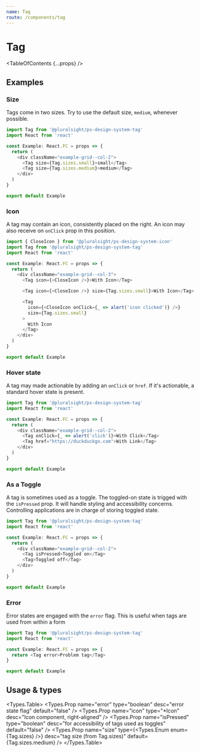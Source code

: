 ```yaml
---
name: Tag
route: /components/tag
---
```



# Tag

<TableOfContents {...props} />

## Examples

### Size

Tags come in two sizes. Try to use the default size, `medium`, whenever possible.

```typescript
import Tag from '@pluralsight/ps-design-system-tag'
import React from 'react'

const Example: React.FC = props => {
  return (
    <div className="example-grid--col-2">
      <Tag size={Tag.sizes.small}>small</Tag>
      <Tag size={Tag.sizes.medium}>medium</Tag>
    </div>
  )
}

export default Example
```

### Icon

A tag may contain an icon, consistently placed on the right. An icon may also
receive on `onClick` prop in this position.

```typescript
import { CloseIcon } from '@pluralsight/ps-design-system-icon'
import Tag from '@pluralsight/ps-design-system-tag'
import React from 'react'

const Example: React.FC = props => {
  return (
    <div className="example-grid--col-3">
      <Tag icon={<CloseIcon />}>With Icon</Tag>

      <Tag icon={<CloseIcon />} size={Tag.sizes.small}>With Icon</Tag>

      <Tag
        icon={<CloseIcon onClick={_ => alert('icon clicked')} />}
        size={Tag.sizes.small}
      >
        With Icon
      </Tag>
    </div>
  )
}

export default Example
```

### Hover state

A tag may made actionable by adding an `onClick` or `href`. If it's actionable,
a standard hover state is present.

```typescript
import Tag from '@pluralsight/ps-design-system-tag'
import React from 'react'

const Example: React.FC = props => {
  return (
    <div className="example-grid--col-2">
      <Tag onClick={_ => alert('click')}>With Click</Tag>
      <Tag href="https://duckduckgo.com">With Link</Tag>
    </div>
  )
}

export default Example
```

### As a Toggle

A tag is sometimes used as a toggle. The toggled-on state is trigged with the
`isPressed` prop. It will handle styling and accessibility concerns. Controlling
applications are in charge of storing toggled state.

```typescript
import Tag from '@pluralsight/ps-design-system-tag'
import React from 'react'

const Example: React.FC = props => {
  return (
    <div className="example-grid--col-2">
      <Tag isPressed>Toggled on</Tag>
      <Tag>Toggled off</Tag>
    </div>
  )
}

export default Example
```

### Error

Error states are engaged with the `error` flag. This is useful when tags are
used from within a form

```typescript
import Tag from '@pluralsight/ps-design-system-tag'
import React from 'react'

const Example: React.FC = props => {
  return <Tag error>Problem tag</Tag>
}

export default Example
```

## Usage & types

<Usage
  install="npm install @pluralsight/ps-design-system-tag"
  import="import Tag from '@pluralsight/ps-design-system-tag'"
  packageName="tag"
/>

<Types.Table>
  <Types.Prop
    name="error"
    type="boolean"
    desc="error state flag"
    default="false"
  />
  <Types.Prop
    name="icon"
    type="*Icon"
    desc="Icon component, right-aligned"
  />
  <Types.Prop
    name="isPressed"
    type="boolean"
    desc="for accessibility of tags used as toggles"
    default="false"
  />
  <Types.Prop
    name="size"
    type={<Types.Enum enum={Tag.sizes} />}
    desc="tag size (from Tag.sizes)"
    default={Tag.sizes.medium}
  />
</Types.Table>
